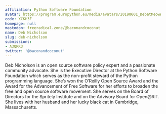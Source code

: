 ```yaml
---
affiliation: Python Software Foundation
avatar: https://program.europython.eu/media/avatars/20190601_DebatMeowWolf_0aCwZC4.jpg
code: XCKH3F
homepage: null
mastodon: freeradical.zone/@baconandcoconut
name: Deb Nicholson
slug: deb-nicholson
submissions:
- A3QRK3
twitter: '@baconandcoconut'
---
```


Deb Nicholson is an open source software policy expert and a passionate community advocate. She is the Executive Director at the Python Software Foundation which serves as the non-profit steward of the Python programming language. She’s won the O’Reilly Open Source Award and the Award for the Advancement of Free Software for her efforts to broaden the free and open source software movement. She serves on the Board of Directors for the Spritely Institute and on the Advisory Board for Open@RIT. She lives with her husband and her lucky black cat in Cambridge, Massachusetts.
